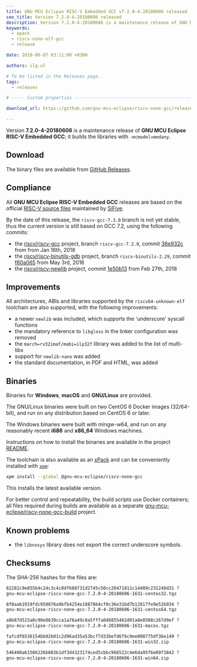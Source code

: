 ```yaml
---
title: GNU MCU Eclipse RISC-V Embedded GCC v7.2.0-4-20180606 released
seo_title: Version 7.2.0-4-20180606 released
description: Version 7.2.0-4-20180606 is a maintenance release of GNU MCU Eclipse RISC-V Embedded GCC.
keywords:
  - xpack
  - riscv-none-elf-gcc
  - release

date: 2018-06-07 03:11:00 +0300

authors: ilg-ul

# To be listed in the Releases page.
tags:
  - releases

# ----- Custom properties -----------------------------------------------------

download_url: https://github.com/gnu-mcu-eclipse/riscv-none-gcc/releases/tag/v7.2.0-4-20180606/

---
```



Version **7.2.0-4-20180606** is a maintenance release of **GNU MCU Eclipse RISC-V Embedded GCC**; it builds the libraries with `-mcmodel=medany`.

<!-- truncate -->

<PageMetadata title={frontMatter.seo_title} />

## Download

The binary files are available from <a href={frontMatter.download_url}>GitHub Releases</a>.

## Compliance

All **GNU MCU Eclipse RISC-V Embedded GCC** releases are based on the
official [RISC-V source files](https://github.com/riscv/riscv-gcc)
maintained by [SiFive](https://www.sifive.com).

By the date of this release, the `riscv-gcc-7.3.0` branch is not yet
stable, thus the current version is still based on GCC 7.2, using the
following commits:

- the [riscv/riscv-gcc](https://github.com/riscv/riscv-gcc) project,
branch `riscv-gcc-7.2.0`, commit
[36e932c](https://github.com/gnu-mcu-eclipse/riscv-none-gcc/commit/36e932c683490ddfa5225ad8d842b002a8a74ed4)
from from Jan 16th, 2018
- the [riscv/riscv-binutils-gdb](https://github.com/riscv/riscv-binutils-gdb)
project, branch `riscv-binutils-2.29`, commit
[f60a065](https://github.com/gnu-mcu-eclipse/riscv-binutils-gdb/commit/f60a065a25cc54169a34ed351931097a44703a5c)
from May 3rd, 2018
- the [riscv/riscv-newlib](https://github.com/riscv/riscv-newlib) project,
commit [1e50b13](https://github.com/gnu-mcu-eclipse/riscv-newlib/commit/1e50b130fe1514a96eb4dc12f4a661d14f5cf6d4)
from Feb 27th, 2018

## Improvements

All architectures, ABIs and libraries supported by the `riscv64-unknown-elf`
toolchain are also supported, with the following improvements:

* a newer `newlib` was included, which supports the 'underscore' syscall functions
* the mandatory reference to `libgloss` in the linker configuration was removed
* the `march=rv32imaf/mabi=ilp32f` library was added to the list of multi-libs
* support for `newlib-nano` was added
* the standard documentation, in PDF and HTML, was added

## Binaries

Binaries for **Windows**, **macOS** and **GNU/Linux** are provided.

The GNU/Linux binaries were built on two CentOS 6 Docker images (32/64-bit),
and run on any distribution based on CentOS 6 or later.

The Windows binaries were built with mingw-w64, and run on any reasonably
recent **i686** and **x86_64** Windows machines.

Instructions on how to install the binaries are available in the project [README](https://github.com/xpack-dev-tools/riscv-none-embed-gcc-xpack).

The toolchain is also available as an
[xPack](https://www.npmjs.com/package/@gnu-mcu-eclipse/riscv-none-gcc)
and can be conveniently installed with
[`xpm`](https://www.npmjs.com/package/xpm):

```sh
xpm install --global @gnu-mcu-eclipse/riscv-none-gcc
```

This installs the latest available version.

For better control and repeatability, the build scripts use Docker
containers; all files required during builds are available as a separate
[gnu-mcu-eclipse/riscv-none-gcc-build](https://github.com/gnu-mcu-eclipse/riscv-none-gcc-build)
project.

## Known problems

* the `libnosys` library does not export the correct underscore symbols.

## Checksums

The SHA-256 hashes for the files are:

```txt
82282c9e855b4c24c3c4c8df688f31d2745c50cc20471811c14409c231248d31 ?
gnu-mcu-eclipse-riscv-none-gcc-7.2.0-4-20180606-1631-centos32.tgz

8f0aab1919fdc950876a9bfb4254e1887864cf0c36e31bd7b12817fe9e52b934 ?
gnu-mcu-eclipse-riscv-none-gcc-7.2.0-4-20180606-1631-centos64.tgz

a8b87d515a0c90e8639cca1a76a49c8a5fffa0d6855462d01a8e0508c267d9ef ?
gnu-mcu-eclipse-riscv-none-gcc-7.2.0-4-20180606-1631-macos.tgz

fafcdf6536154bb92b01c2d96ad35a53bcf7d33befd6f6c9ee008775df36e149 ?
gnu-mcu-eclipse-riscv-none-gcc-7.2.0-4-20180606-1631-win32.zip

546498a61586226b883b1df3d4323174ced5cbbc966522c4e6da95f6e09f3842 ?
gnu-mcu-eclipse-riscv-none-gcc-7.2.0-4-20180606-1631-win64.zip
```
